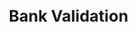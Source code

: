 ---
title: Bank Validation
description: "Welcome to the world of location services"
icon: building-columns
---